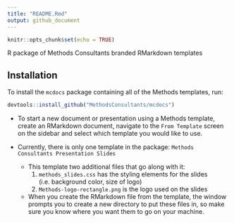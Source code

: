 ```yaml
---
title: "README.Rmd"
output: github_document
---
```


```r
knitr::opts_chunk$set(echo = TRUE)
```

R package of Methods Consultants branded RMarkdown templates

## Installation

To install the `mcdocs` package containing all of the Methods templates, run:

```r
devtools::install_github("MethodsConsultants/mcdocs")
```

- To start a new document or presentation using a Methods template, create an RMarkdown document, navigate to the `From Template` screen on the sidebar and select which template you would like to use.

- Currently, there is only one template in the package: `Methods Consultants Presentation Slides`
    - This template two additional files that go along with it:
        1. `methods_slides.css` has the styling elements for the slides (i.e. background color, size of logo)
        2. `Methods-logo-rectangle.png` is the logo used on the slides
    - When you create the RMarkdown file from the template, the window prompts you to create a new directory to put these files in, so make sure you know where you want them to go on your machine.
